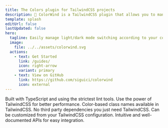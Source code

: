 ```yaml
---
title: The Colors plugin for TailwindCSS projects
description: 🎨 ColorWind is a TailwindCSS plugin that allows you to manage colors when changing themes according to the user's dark mode configuration.
template: splash
editUrl: false
lastUpdated: false
hero:
  tagline: Easily manage light/dark mode switching according to your configuration without worrying about color matching.
  image:
    file: ../../assets/colorwind.svg
  actions:
    - text: Get Started
      link: /guides/
      icon: right-arrow
      variant: primary
    - text: View on GitHub
      link: https://github.com/siguici/colorwind
      icon: external
---
```



<CardGrid stagger>
	<Card title="Safe" icon="approve-check">
    Built with TypeScript and using the strictest lint tools.
	</Card>
	<Card title="Fast" icon="rocket">
    Use the power of TailwindCSS for better performance.
	</Card>
	<Card title="Simple" icon="heart">
    Color-based class names available in TailwindCSS.
	</Card>
	<Card title="Optimized" icon="puzzle">
    No third party dependencies you just need TailwindCSS.
	</Card>
	<Card title="Scalable" icon="setting">
    Can be customized from your TailwindCSS configuration.
	</Card>
	<Card title="Reusable" icon="document">
    Intuitive and well-documented APIs for easy integration.
  </Card>
</CardGrid>

<Installation />
